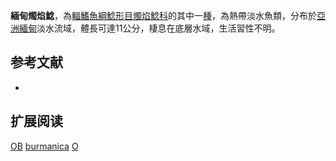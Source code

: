 {{Speciesbox
| name = 緬甸燭焰鯰
| image = 
| image_width = 250px
| status = DD
| status_system = IUCN3.1
| genus = Olyra
| species = burmanica
| authority = [[Day|Day]], 1872
| synonyms = 
}}
'''緬甸燭焰鯰'''，為[[輻鰭魚綱|輻鰭魚綱]][[鯰形目|鯰形目]][[燭焰鯰科|燭焰鯰科]]的其中一[[種|種]]，為熱帶淡水魚類，分布於[[亞洲|亞洲]][[緬甸|緬甸]]淡水流域，體長可達11公分，棲息在底層水域，生活習性不明。

==参考文献==
*{{FishBase_species|genus=Olyra|species=burmanica|year=2015|month=4}}

== 扩展阅读 ==
{{refbegin}}
{{wikispecies-inline|Olyra burmanica|緬甸燭焰鯰}}
{{refend}}
{{Taxonbar|from=Q3763189}}

[[Category:IUCN红色名录数据缺乏物种|OB]]
[[Category:燭焰鯰屬|burmanica]]
[[Category:1872年描述的魚類|O]]